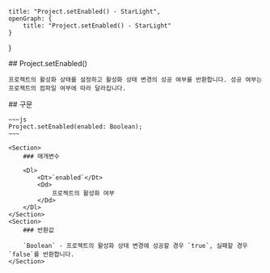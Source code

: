     title: "Project.setEnabled() - StarLight",
    openGraph: {
        title: "Project.setEnabled() - StarLight"
    }
}

<Section>
    ## Project.setEnabled()

    프로젝트의 활성화 상태를 설정하고 활성화 상태 변경의 성공 여부를 반환합니다. 성공 여부는 프로젝트의 컴파일 여부에 따라 달라집니다.
</Section>
<Section>
    ## 구문

    ~~~js
    Project.setEnabled(enabled: Boolean);
    ~~~

    <Section>
        ### 매개변수

        <Dl>
            <Dt>`enabled`</Dt>
            <Dd>
                프로젝트의 활성화 여부
            </Dd>
        </Dl>
    </Section>
    <Section>
        ### 반환값

        `Boolean` - 프로젝트의 활성화 상태 변경에 성공할 경우 `true`, 실패할 경우 `false`를 반환합니다.
    </Section>
</Section>